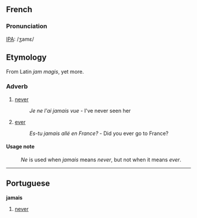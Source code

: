 ==French==
===Pronunciation===
[[w:IPA|IPA]]: /ʒamɛ/

==Etymology==
From Latin ''jam magis'', yet more.

===Adverb===

#[[never]]
#:''Je ne l'ai jamais vue'' - I've never seen her
#[[ever]]
#:''Es-tu jamais allé en France?'' - Did you ever go to France?

====Usage note====
:''Ne'' is used when ''jamais'' means ''never'', but not when it means ''ever''.

----
==Portuguese==
'''jamais'''

#[[never]]